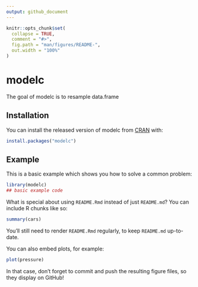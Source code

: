 ```yaml
---
output: github_document
---
```


<!-- README.md is generated from README.Rmd. Please edit that file -->

```r
knitr::opts_chunk$set(
  collapse = TRUE,
  comment = "#>",
  fig.path = "man/figures/README-",
  out.width = "100%"
)
```

# modelc

<!-- badges: start -->
<!-- badges: end -->

The goal of modelc is to resample data.frame

## Installation

You can install the released version of modelc from [CRAN](https://CRAN.R-project.org) with:

``` r
install.packages("modelc")
```

## Example

This is a basic example which shows you how to solve a common problem:

```r
library(modelc)
## basic example code
```

What is special about using `README.Rmd` instead of just `README.md`? You can include R chunks like so:

```r
summary(cars)
```

You'll still need to render `README.Rmd` regularly, to keep `README.md` up-to-date.

You can also embed plots, for example:

```r
plot(pressure)
```

In that case, don't forget to commit and push the resulting figure files, so they display on GitHub!
